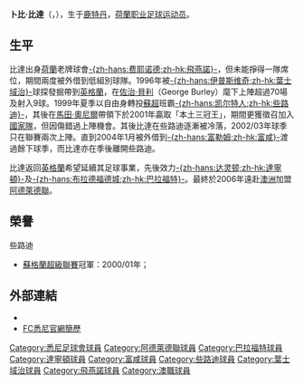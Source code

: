 {{noteTA
|G1=蘇超
|T=zh-hans:鲍比·佩塔;zh-hk:卜比·比達;zh-tw:鮑比·佩塔;
|1=zh-hans:鲍比·佩塔;zh-hk:卜比·比達;zh-tw:鮑比·佩塔;
|2=zh-hans:佩塔;zh-hk:比達;zh-tw:佩塔;
}}
{{Football player infobox
| playername = 比達<br />''Bobby Petta''
| fullname = Alfred Manuel Petta
| image = Bobby Petta.jpg
| image_size = 200px
| height = {{height|m=1.72}}
| dateofbirth = {{birth date and age|1974|8|6|df=y}}
| cityofbirth = [[鹿特丹|鹿特丹]]
| countryofbirth = [[荷蘭|荷蘭]]
| position = [[中場|中場]]
| currentclub = [[悉尼足球俱乐部|FC悉尼]]
| clubnumber = 28
| youthyears = 
| youthclubs = 
| years = 1992-1996<br>1993-1994<br>1994-1995<br>1996-1999<br>1999-2004<br>2004<br>2005<br>2005-2006<br>2006-2008<br>2008<br>2008-
| clubs = [[飛燕諾|-{zh-hans:费耶诺德;zh-hk:飛燕諾}-]] <br>→ [[多德勒支足球俱乐部|多德勒支]] <br>→ [[RKC華域克|華域克]] <br>[[伊普斯维奇城足球俱乐部|-{zh-hans:伊普斯维奇;zh-hk:葉士域治}-]] <br>[[凯尔特人足球俱乐部|-{zh-hans:凯尔特人;zh-hk:些路迪}-]] <br>→ [[富勒姆足球俱乐部|-{zh-hans:富勒姆;zh-hk:富咸}-]] <br>[[达灵顿足球俱乐部|-{zh-hans:达灵顿;zh-hk:達寧頓}-]] <br>[[布拉德福德城足球俱乐部|-{zh-hans:布拉德福德城;zh-hk:巴拉福特}-]] <br>[[阿德萊德聯|阿德萊德聯]] <br>{{tsl|en|Para Hills Knights||帕拉山騎士}} <br>[[悉尼足球俱乐部|FC悉尼]]
| caps(goals) = {{0}}1 (0)<br>{{0}}9 (0)<br>21 (1)<br>87 (9)<br>81 (4)<br>13 (0)<br>12 (1)<br>31 (4)<br>20 (1)<br><br>{{0}}9 (0)
| nationalyears = 
| nationalteam = 
| nationalcaps(goals) = 
| pcupdate = 2009.01.12
| ntupdate = 
}}
'''卜比·比達'''（{{lang-nl|'''Bobby Petta'''}}，{{bd|1974年|8月6日|||Petta}}），生于[[鹿特丹|鹿特丹]]，[[荷蘭|荷蘭]][[职业|职业]][[足球|足球]][[运动员|运动员]]。

==生平==
比達出身[[荷蘭|荷蘭]]老牌球會[[飛燕諾|-{zh-hans:费耶诺德;zh-hk:飛燕諾}-]]，但未能掙得一隊席位，期間兩度被外借到低組別球隊。1996年被[[伊普斯维奇城足球俱乐部|-{zh-hans:伊普斯维奇;zh-hk:葉士域治}-]]球探發掘帶到[[英格蘭|英格蘭]]，在[[佐治·貝利|佐治·貝利]]（George Burley）麾下上陣超過70場及射入9球。1999年夏季以自由身轉投[[蘇超|蘇超]]班霸[[凯尔特人足球俱乐部|-{zh-hans:凯尔特人;zh-hk:些路迪}-]]，其後在[[馬田·奧尼爾|馬田·奧尼爾]]帶領下於2001年贏取「本土三冠王」，期間更獲徵召加入[[荷蘭國家足球隊|國家隊]]，但因傷錯過上陣機會。其後比達在些路迪逐漸被冷落，2002/03年球季只在聯賽兩次上陣。直到2004年1月被外借到[[富勒姆足球俱乐部|-{zh-hans:富勒姆;zh-hk:富咸}-]]渡過餘下球季，而比達亦在季後離開些路迪。

比達返回[[英格蘭|英格蘭]]希望延續其足球事業，先後效力[[达灵顿足球俱乐部|-{zh-hans:达灵顿;zh-hk:達寧頓}-]]及[[布拉德福德城足球俱乐部|-{zh-hans:布拉德福德城;zh-hk:巴拉福特}-]]。最終於2006年遠赴[[澳洲|澳洲]]加盟[[阿德萊德聯|阿德萊德聯]]。

== 榮譽 ==
;些路迪
*[[蘇格蘭足球超級聯賽|蘇格蘭超級聯賽]]冠軍：2000/01年；

==外部連結==
*{{soccerbase|9533|卜比·比達}}
*[https://web.archive.org/web/20110225113940/http://www.sydneyfc.com/default.aspx?s=aleague_profile FC悉尼官網簡歷]

{{DEFAULTSORT:Petta, Bobby}}
[[Category:悉尼足球會球員|Category:悉尼足球會球員]]
[[Category:阿德萊德聯球員|Category:阿德萊德聯球員]]
[[Category:巴拉福特球員|Category:巴拉福特球員]]
[[Category:達寧頓球員|Category:達寧頓球員]]
[[Category:富咸球員|Category:富咸球員]]
[[Category:些路迪球員|Category:些路迪球員]]
[[Category:葉士域治球員|Category:葉士域治球員]]
[[Category:飛燕諾球員|Category:飛燕諾球員]]
[[Category:澳職球員|Category:澳職球員]]